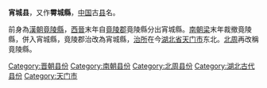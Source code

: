 '''宵城县'''，又作'''霄城縣'''，[[中国|中国]]古[[县|县]]名。

前身為[[漢朝|漢朝]][[竟陵縣|竟陵縣]]，[[西晉|西晉]]末年自[[竟陵郡|竟陵郡]]竟陵縣分出宵城縣。[[南朝梁|南朝梁]]末年裁撤竟陵縣，併入宵城縣，竟陵郡治改為宵城縣，[[治所|治所]]在今[[湖北省|湖北省]][[天门市|天门市]]东北。[[北周|北周]]再改稱竟陵縣。

{{湖北行政区划小作品}}
[[Category:晋朝县份|Category:晋朝县份]]
[[Category:南朝县份|Category:南朝县份]]
[[Category:北周县份|Category:北周县份]]
[[Category:湖北古代县份|Category:湖北古代县份]]
[[Category:天门市|Category:天门市]]
